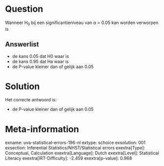 Question
========

Wanneer H~0~ bij een significantieniveau van α = 0.05 kan worden
verworpen is


Answerlist
----------

* de kans 0.05 dat H0 waar is
* de kans 0.95 dat Ha waar is
* de P-value kleiner dan of gelijk aan 0.05

Solution
========

Het correcte antwoord is: 

* de P-value kleiner dan of gelijk aan 0.05

Meta-information
================
exname: uva-statistical-errors-196-nl
extype: schoice
exsolution: 001
exsection: Inferential Statistics/NHST/Statistical errors
exextra[Type]: Conceptual, Calculation
exextra[Language]: Dutch
exextra[Level]: Statistical Literacy
exextra[IRT-Difficulty]: -2.459
exextra[p-value]: 0.968
